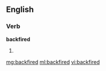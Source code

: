 ==English==

===Verb===
'''backfired'''

# {{past of|backfire}}

[[mg:backfired]]
[[ml:backfired]]
[[vi:backfired]]